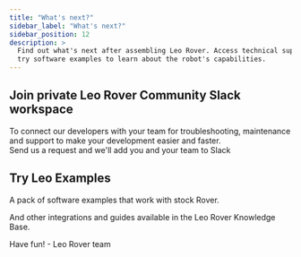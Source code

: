 ```yaml
---
title: "What's next?"
sidebar_label: "What's next?"
sidebar_position: 12
description: >
  Find out what's next after assembling Leo Rover. Access technical support and
  try software examples to learn about the robot's capabilities.
---
```


## Join private Leo Rover Community Slack workspace

To connect our developers with your team for troubleshooting, maintenance and
support to make your development easier and faster. \
Send us a request and we'll add you and your team to Slack

<LinkButton
  title="contact@fictionlab.pl"
  url="mailto:contact@fictionlab.pl"
  icon="📧"
/>

## Try Leo Examples

A pack of software examples that work with stock Rover.

<LinkButton docId="leo-rover/leo-examples/follow-artag" />

<LinkButton docId="leo-rover/leo-examples/line-follower" />

<LinkButton docId="leo-rover/leo-examples/object-detection" />

And other integrations and guides available in the Leo Rover Knowledge Base.

Have fun! - Leo Rover team
